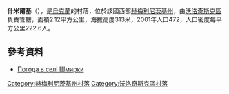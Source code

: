 {{coord|49|39|2|N|26|36|9|E|scale:100000|display=title}}

'''什米爾基'''（{{lang-uk|Шмирки}}），是[[烏克蘭|烏克蘭]]的村落，位於該國西部[[赫梅利尼茨基州|赫梅利尼茨基州]]，由[[沃洛奇斯克區|沃洛奇斯克區]]負責管轄，面積2.12平方公里，海拔高度313米，2001年人口472，人口密度每平方公里222.6人。

==參考資料==
* [http://weather.in.ua/ua/hmel'nickaja/29091 Погода в селі Шмирки] {{Wayback|url=http://weather.in.ua/ua/hmel'nickaja/29091 |date=20160305081049 }}

{{DEFAULTSORT:Шмирки}}
[[Category:赫梅利尼茨基州村落|Category:赫梅利尼茨基州村落]]
[[Category:沃洛奇斯克區村落|Category:沃洛奇斯克區村落]]


{{Khmelnytskyi-geo-stub}}